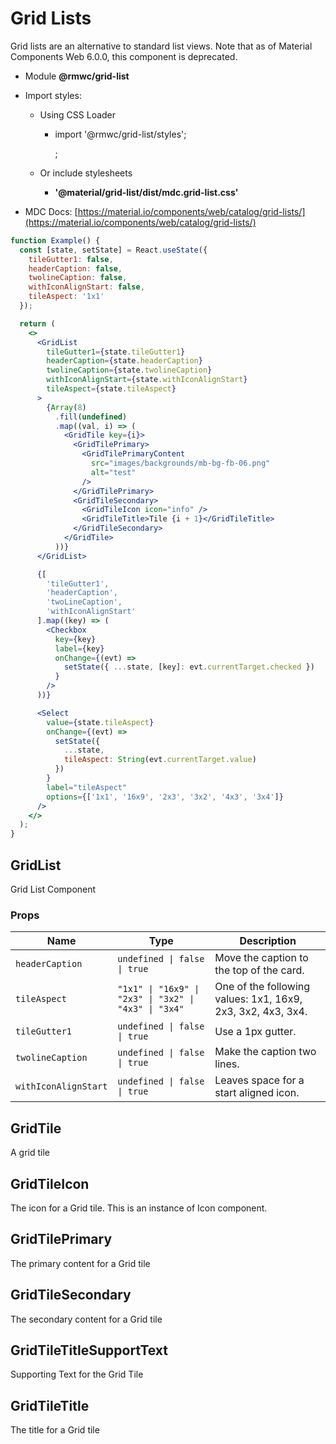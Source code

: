 # Grid Lists

Grid lists are an alternative to standard list views. Note that as of Material Components Web 6.0.0, this component is deprecated.

- Module **@rmwc/grid-list**
- Import styles:

  - Using CSS Loader

    - import '@rmwc/grid-list/styles';

      ;

  - Or include stylesheets
    - **'@material/grid-list/dist/mdc.grid-list.css'**

- MDC Docs: [https://material.io/components/web/catalog/grid-lists/](https://material.io/components/web/catalog/grid-lists/)

```jsx live
function Example() {
  const [state, setState] = React.useState({
    tileGutter1: false,
    headerCaption: false,
    twolineCaption: false,
    withIconAlignStart: false,
    tileAspect: '1x1'
  });

  return (
    <>
      <GridList
        tileGutter1={state.tileGutter1}
        headerCaption={state.headerCaption}
        twolineCaption={state.twolineCaption}
        withIconAlignStart={state.withIconAlignStart}
        tileAspect={state.tileAspect}
      >
        {Array(8)
          .fill(undefined)
          .map((val, i) => (
            <GridTile key={i}>
              <GridTilePrimary>
                <GridTilePrimaryContent
                  src="images/backgrounds/mb-bg-fb-06.png"
                  alt="test"
                />
              </GridTilePrimary>
              <GridTileSecondary>
                <GridTileIcon icon="info" />
                <GridTileTitle>Tile {i + 1}</GridTileTitle>
              </GridTileSecondary>
            </GridTile>
          ))}
      </GridList>

      {[
        'tileGutter1',
        'headerCaption',
        'twoLineCaption',
        'withIconAlignStart'
      ].map((key) => (
        <Checkbox
          key={key}
          label={key}
          onChange={(evt) =>
            setState({ ...state, [key]: evt.currentTarget.checked })
          }
        />
      ))}

      <Select
        value={state.tileAspect}
        onChange={(evt) =>
          setState({
            ...state,
            tileAspect: String(evt.currentTarget.value)
          })
        }
        label="tileAspect"
        options={['1x1', '16x9', '2x3', '3x2', '4x3', '3x4']}
      />
    </>
  );
}
```

## GridList

Grid List Component

### Props

| Name                 | Type                                                  | Description                                                 |
| -------------------- | ----------------------------------------------------- | ----------------------------------------------------------- |
| `headerCaption`      | `undefined \| false \| true`                          | Move the caption to the top of the card.                    |
| `tileAspect`         | `"1x1" \| "16x9" \| "2x3" \| "3x2" \| "4x3" \| "3x4"` | One of the following values: 1x1, 16x9, 2x3, 3x2, 4x3, 3x4. |
| `tileGutter1`        | `undefined \| false \| true`                          | Use a 1px gutter.                                           |
| `twolineCaption`     | `undefined \| false \| true`                          | Make the caption two lines.                                 |
| `withIconAlignStart` | `undefined \| false \| true`                          | Leaves space for a start aligned icon.                      |

## GridTile

A grid tile

## GridTileIcon

The icon for a Grid tile. This is an instance of Icon component.

## GridTilePrimary

The primary content for a Grid tile

## GridTileSecondary

The secondary content for a Grid tile

## GridTileTitleSupportText

Supporting Text for the Grid Tile

## GridTileTitle

The title for a Grid tile

